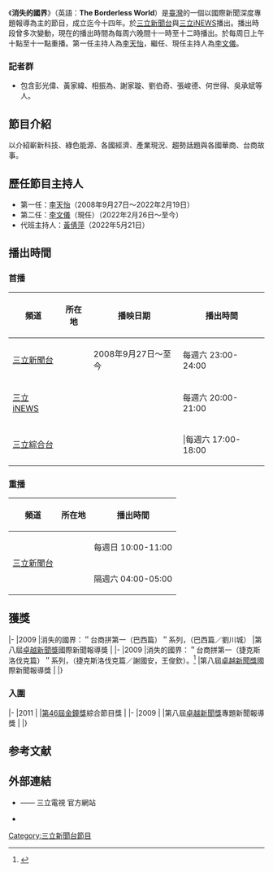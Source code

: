 {{In-progress tvshow}}
{{Infobox television
| 名稱 = 消失的國界
| 英文名稱 = ''The Borderless World''
| 分類 = 新聞專題性節目
| 語言 = [[國語|國語]]
| 字幕 = [[中文|中文]]
| 每集長 = 一小時（含廣告）
| 製作人 = 汪倩如
| 製作公司 = 三立新聞部
| 主持 = [[李文儀|李文儀]]
| 標語 = 三立無國界，探索全世界
| 國家 = {{ROC}}
| 電視網 = [[三立新聞台|三立新聞台]]
| 播出國家 = {{TWN}}
| 開始 = {{start date|2008|9|27}}
| 結束 = 至今
| 播出時間 = 週六 23:00 -24:00
| 電視網1 = [[三立iNEWS台|三立iNEWS]]
| 播出國家1 = {{TWN}}
| 開始1 = 
| 結束1 = 至今
| 播出時間1 = 週六 20:00 - 21:00
| 電視網2 = [[三立綜合台|三立綜合台]]
| 播出國家2 = {{TWN}}
| 開始2 = 
| 結束2 = 至今
| 播出時間2 = 週六 17:00 - 18:00
| website = https://tv.setn.com/program/4
}}
《'''消失的國界'''》（英語：'''The Borderless World'''）是[[臺灣|臺灣]]的一個以國際新聞深度專題報導為主的節目，成立迄今十四年。於[[三立新聞台|三立新聞台]]與[[三立iNEWS|三立iNEWS]]播出。播出時段曾多次變動，現在的播出時間為每周六晚間十一時至十二時播出。於每周日上午十點至十一點重播。第一任主持人為[[李天怡|李天怡]]，繼任、現任主持人為[[李文儀|李文儀]]。

===記者群===

* 包含彭光偉、黃家緯、相振為、謝家璇、劉伯奇、張峻德、何世得、吳承斌等人。

==節目介紹==
以介紹嶄新科技、綠色能源、各國經濟、產業現況、趨勢話題與各國華商、台商故事。

== 歷任節目主持人 ==
*第一任：[[李天怡|李天怡]]（2008年9月27日～2022年2月19日）
*第二任：[[李文儀|李文儀]]（現任）（2022年2月26日～至今）
*代班主持人：[[黃倩萍|黃倩萍]]（2022年5月21日）

==播出時間==
===首播===
{| class="wikitable" style="text-align:center"
|- 
!頻道||所在地||播映日期||播出時間
|-
|[[三立新聞台|三立新聞台]]||rowspan=3|{{TWN}}||2008年9月27日～至今||每週六 23:00-24:00
|-
|[[三立iNEWS台|三立iNEWS]]|| ||每週六 20:00-21:00
|-
|[[三立綜合台|三立綜合台]]|| |||每週六 17:00-18:00
|}

===重播===
{| class="wikitable" style="text-align:center"
|- 
!頻道||所在地||播出時間
|-
| rowspan="2" |[[三立新聞台|三立新聞台]]|| rowspan="2" |{{TWN}}||每週日 10:00-11:00
|-
|隔週六 04:00-05:00
|}

==獲獎==
{{awards table}}
|-
|2009
|消失的國界：＂台商拼第一（巴西篇）＂系列，（巴西篇／劉川城）
|第八屆[[卓越新聞獎|卓越新聞獎]]國際新聞報導獎 
|{{won}}
|-
|2009
|消失的國界：＂台商拼第一（捷克斯洛伐克篇）＂系列，（捷克斯洛伐克篇／謝國安，王俊欽）。<ref>{{cite web|title=第八屆卓新獎頒獎典禮特別報導|work=卓越新聞獎基金會|date=2010-06-30|url=http://www.feja.org.tw/modules/news001/article.php?storyid=91|access-date=2014-03-16|archive-url=https://web.archive.org/web/20140316063550/http://www.feja.org.tw/modules/news001/article.php?storyid=91|archive-date=2014-03-16|dead-url=yes}}{{zh-tw}}</ref>
|第八屆[[卓越新聞獎|卓越新聞獎]]國際新聞報導獎 
|{{won}}
|}

===入圍===
{{awards table}}
|-
|2011
|
|[[第46屆金鐘獎|第46屆金鐘獎]]綜合節目獎
|{{nom}}
|-
|2009
|
|第八屆[[卓越新聞獎|卓越新聞獎]]專題新聞報導獎
|{{nom}}
|}

==参考文献==
{{reflist}}

==外部連結==
*{{official|https://tv.setn.com/program/4|消失的國界}}—— 三立電視 官方網站
*{{facebook|SETBorderlessWorld|三立消失的國界}}

{{電視節目的變遷
|電視台={{flagicon|ROC}}[[三立新聞台|三立新聞台]]
|播放檔次=星期六 23:00 -24:00 
|節目名稱=消失的國界<br />（2008年9月27日 -至今）
|上一節目=
|下一節目=
}}

{{電視節目的變遷
|電視台={{TWN}}[[三立iNEWS台|三立iNEWS]]
|播放檔次=星期六 10:00 - 11:00
|節目名稱=消失的國界
|上一節目=
|下一節目=
}}

{{電視節目的變遷
|電視台={{TWN}}[[三立綜合台|三立綜合台]]
|播放檔次=星期六 17:00 - 18:00
|節目名稱=消失的國界
|上一節目=
|下一節目=
}}
{{電視節目的變遷
|電視台={{TWN}}[[華人衛星電視傳播機構|Smart知識台]]
|播放檔次=星期一至星期五 19:00 - 20:00
|節目名稱=消失的國界
|上一節目=
|下一節目=
}}

[[Category:三立新聞台節目|Category:三立新聞台節目]]
